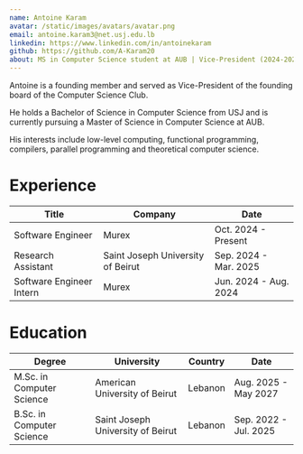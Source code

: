 ```yaml
---
name: Antoine Karam
avatar: /static/images/avatars/avatar.png
email: antoine.karam3@net.usj.edu.lb
linkedin: https://www.linkedin.com/in/antoinekaram
github: https://github.com/A-Karam20
about: MS in Computer Science student at AUB | Vice-President (2024-2025) | Low-Level Computing and Theoretical Computer Science
---
```


Antoine is a founding member and served as Vice-President of the founding board of the Computer Science Club.

He holds a Bachelor of Science in Computer Science from USJ and is currently pursuing a Master of Science in Computer Science at AUB.

His interests include low-level computing, functional programming, compilers, parallel programming and theoretical computer science.

<h1>Experience</h1>

| Title                    | Company                           | Date                  |
| ------------------------ | --------------------------------- | --------------------- |
| Software Engineer        | Murex                             | Oct. 2024 - Present   |
| Research Assistant       | Saint Joseph University of Beirut | Sep. 2024 - Mar. 2025 |
| Software Engineer Intern | Murex                             | Jun. 2024 - Aug. 2024 |

<h1>Education</h1>

| Degree                    | University                        | Country | Date                  |
| ------------------------- | --------------------------------- | ------- | --------------------- |
| M.Sc. in Computer Science | American University of Beirut     | Lebanon | Aug. 2025 - May 2027  |
| B.Sc. in Computer Science | Saint Joseph University of Beirut | Lebanon | Sep. 2022 - Jul. 2025 |
